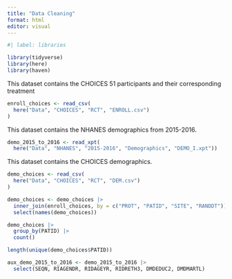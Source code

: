 ```yaml
---
title: "Data Cleaning"
format: html
editor: visual
---
```


```r
#| label: libraries

library(tidyverse)
library(here)
library(haven)
```

This dataset contains the CHOICES 51 participants and their corresponding treatment

```r
enroll_choices <- read_csv(
  here("Data", "CHOICES", "RCT", "ENROLL.csv")
)
```

This dataset contains the NHANES demographics from 2015-2016.

```r
demo_2015_to_2016 <- read_xpt(
  here("Data", "NHANES", "2015-2016", "Demographics", "DEMO_I.xpt"))
```

This dataset contains the CHOICES demographics.

```r
demo_choices <- read_csv(
  here("Data", "CHOICES", "RCT", "DEM.csv")
)

demo_choices <- demo_choices |>
  inner_join(enroll_choices, by = c("PROT", "PATID", "SITE", "RANDDT")) |>
  select(names(demo_choices))
```

```r
demo_choices |>
  group_by(PATID) |>
  count()

length(unique(demo_choices$PATID))
```

```r
aux_demo_2015_to_2016 <- demo_2015_to_2016 |>
  select(SEQN, RIAGENDR, RIDAGEYR, RIDRETH3, DMDEDUC2, DMDMARTL)
```
